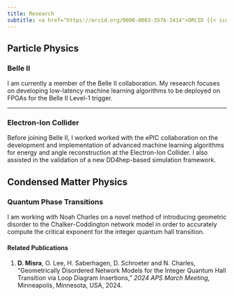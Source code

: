 ```yaml
---
title: Research
subtitle: <a href="https://orcid.org/0000-0003-3576-3414">ORCID {{< iconify academicons orcid >}}</a>
---
```

## Particle Physics
### Belle II

I am currently a member of the Belle II collaboration. My research focuses on developing low-latency machine learning algorithms to be deployed on FPGAs for the Belle II Level-1 trigger. 

___

### Electron-Ion Collider

Before joining Belle II, I worked worked with the ePIC collaboration on the development and implementation of advanced machine learning algorithms for energy and angle reconstruction at the Electron-Ion Collider. I also assisted in the validation of a new DD4hep-based simulation framework. 

## Condensed Matter Physics
### Quantum Phase Transitions

I am working with Noah Charles on a novel method of introducing geometric disorder to the Chalker-Coddington network model in order to accurately compute the critical exponent for the integer quantum hall transition. 

#### Related Publications
1. __D. Misra__, O. Lee, H. Saberhagen, D. Schroeter and N. Charles, "Geometrically Disordered Network Models for the Integer Quantum Hall Transition via Loop Diagram Insertions," _2024 APS March Meeting_, Minneapolis, Minnesota, USA, 2024.